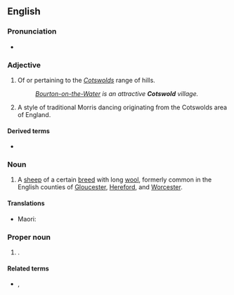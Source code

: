 ==English==

===Pronunciation===
* {{a|UK}} {{IPA|en|/ˈkɒts.wəʊld/|/-wɒld/}}

===Adjective===
{{en-adj|-}}

# Of or pertaining to the ''[[Cotswolds]]'' range of hills.
#: ''[[w:Bourton-on-the-Water|Bourton-on-the-Water]] is an attractive '''Cotswold''' village.''
# {{lb|en|morris dancing}} A style of traditional Morris dancing originating from the Cotswolds area of England.

====Derived terms====
* {{l|en|Cotswold morris dancing}}

===Noun===
{{en-noun}}

# A [[sheep]] of a certain [[breed]] with long [[wool]], formerly common in the English counties of [[Gloucester]], [[Hereford]], and [[Worcester]].

====Translations====
{{trans-top|breed of sheep}}
* Maori: {{t|mi|Kotiwera}}
{{trans-mid}}
{{trans-bottom}}

===Proper noun===
{{wikipedia|Cotswold District}}
{{en-proper noun}}

# {{place|en|local government district|co/Gloucestershire|cc/England}}.

====Related terms====
* {{l|en|Cotswold Hills}}, {{l|en|Cotswolds}}

{{c|en|Boroughs in England}}
